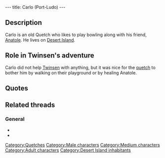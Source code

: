 ---
title: Carlo (Port-Ludo)
---

{{Character|
Name=Carlo|
Image=Bowler.gif|
Race=[[Quetch]]|
Gender=Male|
Size=Medium|
Age=Adult}}

{{Quote|
Quote=Everybody talks about these guys from outer space, they say they landed on several islands. But that should not interrupt our game.|
Character=Carlo}}

==Description==
Carlo is an old Quetch who likes to play bowling along with his friend, [[Anatole]]. He lives on [[Desert Island]].

==Role in Twinsen's adventure==
Carlo did not help [[Twinsen]] with anything, but it was nice for the [[quetch]] to bother him by walking on their playground or by healing Anatole.

==Quotes==
{{Quote|
Quote=I've noticed I keep losing since you helped my little friend over there. Nice move Sherlock!|
Character=Carlo}}
{{Quote|
Quote=I don't know. But it has been a while back since I last saw Ker'aooc the healer.|
Character=Carlo}}

==Related threads==
===General===
* {{thread|id=11096|title=The Desert Island Bowlers}}
* {{thread|id=845|title=Who and Where}}

[[Category:Quetches]]
[[Category:Male characters]]
[[Category:Medium characters]]
[[Category:Adult characters]]
[[Category:Desert Island inhabitants]]